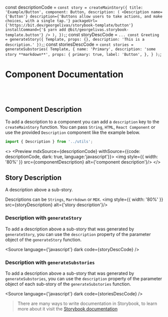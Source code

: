 const descriptionCode = `
const story = createMainStory({
  title: 'Example/Button',
  component: Button,
  description: (
      <Description
          name={'Button'}
          description={'Buttons allow users to take actions, and make choices, with a single tap.'}
          packageUrl={'https://bit.dev/georgelivas/storybook-template/button'}
          installCommand={'$ yarn add @bit/georgelivas.storybook-template.button'}
      />
  ),
});
`;
const storyDescCode = `
...
const Greeting = generateStory({
    Template,
    props: {},
    description: 'This is a description.'
});
`;
const storiesDescCode = `
const stories = generateSubstories(
    Template,
    {
      name: 'Primary',
      description: 'some story **markdown**',
      props: {
        primary: true,
        label: 'Button',
      },
    }
);
`;

<Meta title="Introduction/Component Documentation" />

# Component Documentation
<br />
<br />

## Component Description
To add a description to a component you can add a `description` key to the `createMainStory` function. You can pass `String`, `HTML`, `React Component` or use the provided `Description` component like the example below.

```javascript
import { Description } from '../utils';
```

<>
    <Preview mdxSource={descriptionCode} withSource={{code: descriptionCode, dark: true, language:'javascript'}}>
        <img style={{ width: '80%' }} src={componentDescription} alt={'component description'}/>
    </Preview>
</>

## Story Description
A description above a sub-story.

Descriptions can be `Strings`, `Marrkdown` or `MDX`.
<img style={{ width: '80%' }} src={storyDescription} alt={'story description'}/>

### Description with `generateStory`
To add a description above a sub-story that was generated by `generateStory`, you can use the `description` property of the parameter object of the `generateStory` function.

<Source language={'javascript'} dark code={storyDescCode} />

### Description with `generateSubstories`
To add a description above a sub-story that was generated by `generateSubstories`, you can use the `description` property of the parameter object of each sub-story of the `generateSubstories` function.

<Source language={'javascript'} dark code={storiesDescCode} />


> There are many ways to write documentation in Storybook, to learn more about it visit the [Storybook documentation](https://storybook.js.org/docs/react/writing-docs/introduction)
